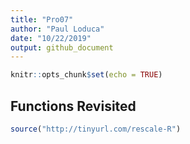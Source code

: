 ```yaml
---
title: "Pro07"
author: "Paul Loduca"
date: "10/22/2019"
output: github_document
---
```


```r
knitr::opts_chunk$set(echo = TRUE)
```

## Functions Revisited
```r
source("http://tinyurl.com/rescale-R")
```

##
```r

```

##
```r

```

##
```r

```

